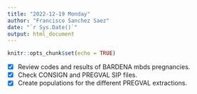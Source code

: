 ```yaml
---
title: "2022-12-19 Monday"
author: "Francisco Sanchez Saez"
date: "`r Sys.Date()`"
output: html_document
---
```


```r
knitr::opts_chunk$set(echo = TRUE)
```

- [x] Review codes and results of BARDENA mbds pregnancies.
- [x] Check CONSIGN and PREGVAL SIP files.
- [x] Create populations for the different PREGVAL extractions.


